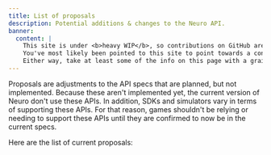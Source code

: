 ```yaml
---
title: List of proposals
description: Potential additions & changes to the Neuro API.
banner:
  content: |
    This site is under <b>heavy WIP</b>, so contributions on GitHub are much appreciated!
    You've most likely been pointed to this site to point towards a concept, or something.
    Either way, take at least some of the info on this page with a grain of salt, and also don't expect much info since it's very incomplete on content.
---
```



Proposals are adjustments to the API specs that are planned, but not implemented. Because these aren't implemented yet, the current version of Neuro don't use these APIs.
In addition, SDKs and simulators vary in terms of supporting these APIs. For that reason, games shouldn't be relying or needing to support these APIs until they are confirmed to now be in the current specs.

Here are the list of current proposals:

<CardGrid>
  <a href="/base/proposals/shutdown">
    <Card title="Shutdown commands for Neuro" icon="close" />
  </a>
  <a href="/base/proposals/reregister">
    <Card title="Re-register all commands for Neuro" icon="error" />
  </a>
</CardGrid>
